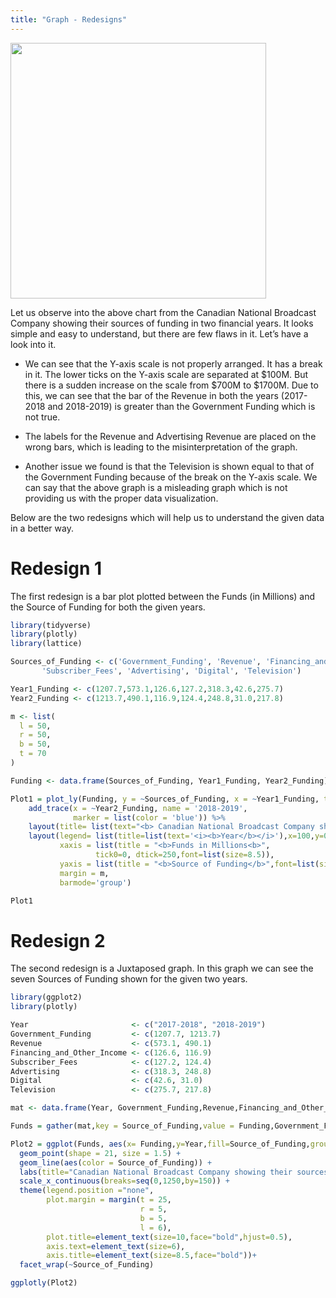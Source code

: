```yaml
---
title: "Graph - Redesigns"
---
```


![](Bad%20Graph%201.jpg){fig-align="center" width="409"}

Let us observe into the above chart from the Canadian National Broadcast Company showing their sources of funding in two financial years. It looks simple and easy to understand, but there are few flaws in it. Let’s have a look into it.

-   We can see that the Y-axis scale is not properly arranged. It has a break in it. The lower ticks on the Y-axis scale are separated at \$100M. But there is a sudden increase on the scale from \$700M to \$1700M. Due to this, we can see that the bar of the Revenue in both the years (2017-2018 and 2018-2019) is greater than the Government Funding which is not true.

-   The labels for the Revenue and Advertising Revenue are placed on the wrong bars, which is leading to the misinterpretation of the graph.

-   Another issue we found is that the Television is shown equal to that of the Government Funding because of the break on the Y-axis scale. We can say that the above graph is a misleading graph which is not providing us with the proper data visualization.

Below are the two redesigns which will help us to understand the given data in a better way.

# Redesign 1

The first redesign is a bar plot plotted between the Funds (in Millions) and the Source of Funding for both the given years.

```r
library(tidyverse)
library(plotly)
library(lattice)

Sources_of_Funding <- c('Government_Funding', 'Revenue', 'Financing_and_Other_Income',
       'Subscriber_Fees', 'Advertising', 'Digital', 'Television')

Year1_Funding <- c(1207.7,573.1,126.6,127.2,318.3,42.6,275.7)
Year2_Funding <- c(1213.7,490.1,116.9,124.4,248.8,31.0,217.8)

m <- list(
  l = 50,
  r = 50,
  b = 50,
  t = 70
)

Funding <- data.frame(Sources_of_Funding, Year1_Funding, Year2_Funding)

Plot1 = plot_ly(Funding, y = ~Sources_of_Funding, x = ~Year1_Funding, type = 'bar', name = '2017-2018',marker=list(color = 'red')) %>% 
    add_trace(x = ~Year2_Funding, name = '2018-2019', 
              marker = list(color = 'blue')) %>%
    layout(title= list(text="<b> Canadian National Broadcast Company showing\ntheir sources of funding in two financial years. </b>",x=0.5,y=0.9,xanchor='center',yanchor='top'),font=list(size=10))  %>%
    layout(legend= list(title=list(text='<i><b>Year</b></i>'),x=100,y=0.5),
           xaxis = list(title = "<b>Funds in Millions<b>",
                   tick0=0, dtick=250,font=list(size=8.5)),
           yaxis = list(title = "<b>Source of Funding</b>",font=list(size=8.5)),
           margin = m,
           barmode='group')

Plot1
```

# Redesign 2

The second redesign is a Juxtaposed graph. In this graph we can see the seven Sources of Funding shown for the given two years.

```r

library(ggplot2)
library(plotly)

Year                       <- c("2017-2018", "2018-2019")
Government_Funding         <- c(1207.7, 1213.7)
Revenue	                   <- c(573.1, 490.1)
Financing_and_Other_Income <- c(126.6, 116.9)
Subscriber_Fees            <- c(127.2, 124.4)
Advertising	               <- c(318.3, 248.8)
Digital                    <- c(42.6, 31.0)
Television                 <- c(275.7, 217.8)

mat <- data.frame(Year, Government_Funding,Revenue,Financing_and_Other_Income,Subscriber_Fees,Advertising,Digital,Television)

Funds = gather(mat,key = Source_of_Funding,value = Funding,Government_Funding:Television,factor_key = T)

Plot2 = ggplot(Funds, aes(x= Funding,y=Year,fill=Source_of_Funding,group = Source_of_Funding)) +
  geom_point(shape = 21, size = 1.5) + 
  geom_line(aes(color = Source_of_Funding)) +
  labs(title="Canadian National Broadcast Company showing their sources of\nfunding in two financial years.",fill="Source of Funding",x="Funds in Millions",y="Year")+
  scale_x_continuous(breaks=seq(0,1250,by=150)) + 
  theme(legend.position ="none",
        plot.margin = margin(t = 25,  
                             r = 5,  
                             b = 5,  
                             l = 6),
        plot.title=element_text(size=10,face="bold",hjust=0.5),
        axis.text=element_text(size=6),
        axis.title=element_text(size=8.5,face="bold"))+
  facet_wrap(~Source_of_Funding)

ggplotly(Plot2)
```
